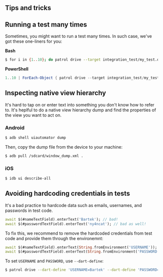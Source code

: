 ## Tips and tricks

## Running a test many times

Sometimes, you might want to run a test many times. In such case, we've got
these one-liners for you:

**Bash**

```bash
$ for i in {1..10}; do patrol drive --target integration_test/my_test.dart; done
```

**PowerShell**

```powershell
1..10 | ForEach-Object { patrol drive --target integration_test/my_test.dart }
```

## Inspecting native view hierarchy

It's hard to tap on or enter text into something you don't know how to refer to.
It's heplful to do a native view hierarchy dump and find the properties of the
view you want to act on.

### Android

```bash
$ adb shell uiautomator dump
```

Then, copy the dump file from the device to your machine:

```bash
$ adb pull /sdcard/window_dump.xml .
```

### iOS

```bash
$ idb ui describe-all
```

## Avoiding hardcoding credentials in tests

It's a bad practice to hardcode data such as emails, usernames, and passwords in
test code.

```dart
await $(#nameTextField).enterText('Bartek'); // bad!
await $(#passwordTextField).enterText('ny4ncat'); // bad as well!
```

To fix this, we recommend to remove the hardcoded credentials from test code and
provide them through the environemnt:

```dart
await $(#nameTextField).enterText(String.fromEnvironment('USERNAME'));
await $(#passwordTextField).enterText(String.fromEnvironment('PASSWORD'));
```

To set `USERNAME` and `PASSWORD`, use `--dart-define`:

```bash
$ patrol drive --dart-define 'USERNAME=Bartek' --dart-define 'PASSWORD=ny4ncat'
```
